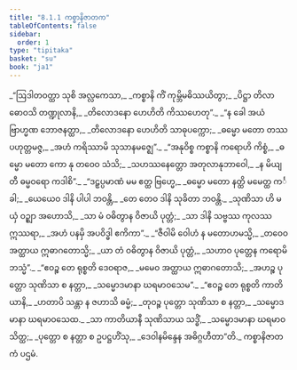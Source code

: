```yaml
---
title: "8.1.1 ကစ္စာနိဇာတက"
tableOfContents: false
sidebar:
  order: 1
type: "tipitaka"
basket: "su"
book: "ja1"
---
```



<DynamicBreadcrumb />

<Division number="1" book="ja1">

<Paragraph number="1673" type="verses" book="ja1">
_“ဩဒါတဝတ္ထာ သုစိ အလ္လကေသာ,_  
_ကစ္စာနိ ကိံ ကုမ္ဘိမဓိဿယိတွာ;_  
_ပိဋ္ဌာ တိလာ ဓောဝသိ တဏ္ဍုလာနိ,_  
_တိလောဒနော ဟေဟိတိ ကိဿဟေတု”._  

</Paragraph>

</Division>
<Division number="2" book="ja1">

<Paragraph number="1674" type="verses" book="ja1">
_“န ခေါ အယံ ဗြာဟ္မဏ ဘောဇနတ္ထာ,_  
_တိလောဒနော ဟေဟိတိ သာဓုပက္ကော;_  
_ဓမ္မော မတော တဿ ပဟုတ္တမဇ္ဇ,_  
_အဟံ ကရိဿာမိ သုသာနမဇ္ဈေ”._  

</Paragraph>

</Division>
<Division number="3" book="ja1">

<Paragraph number="1675" type="verses" book="ja1">
_“အနုဝိစ္စ ကစ္စာနိ ကရောဟိ ကိစ္စံ,_  
_ဓမ္မော မတော ကော နု တဝေဝ သံသိ;_  
_သဟဿနေတ္တော အတုလာနုဘာဝေါ,_  
_န မိယျတီ ဓမ္မဝရော ကဒါစိ”._  

</Paragraph>

</Division>
<Division number="4" book="ja1">

<Paragraph number="1676" type="verses" book="ja1">
_“ဒဠှပ္ပမာဏံ မမ ဧတ္ထ ဗြဟ္မေ,_  
_ဓမ္မော မတော နတ္ထိ မမေတ္ထ ကင်္ခါ;_  
_ယေယေဝ ဒါနိ ပါပါ ဘဝန္တိ,_  
_တေ တေဝ ဒါနိ သုခိတာ ဘဝန္တိ._  

</Paragraph>

</Division>
<Division number="5" book="ja1">

<Paragraph number="1677" type="verses" book="ja1">
_သုဏိသာ ဟိ မယှံ ဝဉ္ဈာ အဟောသိ,_  
_သာ မံ ဝဓိတွာန ဝိဇာယိ ပုတ္တံ;_  
_သာ ဒါနိ သဗ္ဗဿ ကုလဿ ဣဿရာ,_  
_အဟံ ပနမှိ အပဝိဒ္ဓါ ဧကိကာ”._  

</Paragraph>

</Division>
<Division number="6" book="ja1">

<Paragraph number="1678" type="verses" book="ja1">
_“ဇီဝါမိ ဝေါဟံ န မတောဟမသ္မိ,_  
_တဝေဝ အတ္ထာယ ဣဓာဂတောသ္မိ;_  
_ယာ တံ ဝဓိတွာန ဝိဇာယိ ပုတ္တံ,_  
_သဟာဝ ပုတ္တေန ကရောမိ ဘသ္မံ”._  

</Paragraph>

</Division>
<Division number="7" book="ja1">

<Paragraph number="1679" type="verses" book="ja1">
_“ဧဝဉ္စ တေ ရုစ္စတိ ဒေဝရာဇ,_  
_မမေဝ အတ္ထာယ ဣဓာဂတောသိ;_  
_အဟဉ္စ ပုတ္တော သုဏိသာ စ နတ္တာ,_  
_သမ္မောဒမာနာ ဃရမာဝသေမ”._  

</Paragraph>

</Division>
<Division number="8" book="ja1">

<Paragraph number="1680" type="verses" book="ja1">
_“ဧဝဉ္စ တေ ရုစ္စတိ ကာတိယာနိ,_  
_ဟတာပိ သန္တာ န ဇဟာသိ ဓမ္မံ;_  
_တုဝဉ္စ ပုတ္တော သုဏိသာ စ နတ္တာ,_  
_သမ္မောဒမာနာ ဃရမာဝသေထ._  

</Paragraph>

</Division>
<Division number="9" book="ja1">

<Paragraph number="1681" type="verses" book="ja1">
_သာ ကာတိယာနီ သုဏိသာယ သဒ္ဓိံ,_  
_သမ္မောဒမာနာ ဃရမာဝသိတ္ထ;_  
_ပုတ္တော စ နတ္တာ စ ဥပဋ္ဌဟိံသု,_  
_ဒေဝါနမိန္ဒေန အဓိဂ္ဂဟီတာ”တိ._  


</Paragraph>
</Division>

<Paragraph number="1682" type="center" book="ja1">
ကစ္စာနိဇာတကံ ပဌမံ.
</Paragraph>
